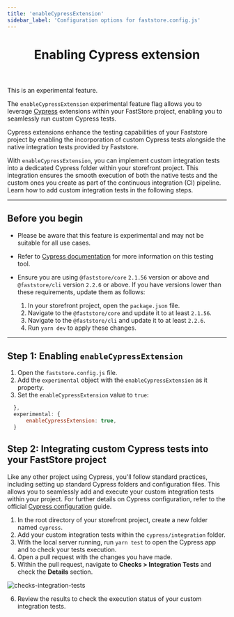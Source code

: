 ```yaml
---
title: 'enableCypressExtension'
sidebar_label: 'Configuration options for faststore.config.js'
---
```



<header>

# Enabling Cypress extension

</header>

<Callout type="warning" emoji="⚠️">
  This is an experimental feature.
</Callout>

The `enableCypressExtension` experimental feature flag allows you to leverage [Cypress](https://www.cypress.io/) extensions within your FastStore project, enabling you to seamlessly run custom Cypress tests.

Cypress extensions enhance the testing capabilities of your Faststore project by enabling the incorporation of custom Cypress tests alongside the native integration tests provided by Faststore.

With `enableCypressExtension`, you can implement custom integration tests into a dedicated Cypress folder within your storefront project. This integration ensures the smooth execution of both the native tests and the custom ones you create as part of the continuous integration (CI) pipeline.
Learn how to add custom integration tests in the following steps.

---

## Before you begin

- Please be aware that this feature is experimental and may not be suitable for all use cases.

- Refer to [Cypress documentation](https://docs.cypress.io/guides/overview/why-cypress) for more information on this testing tool.

- Ensure you are using `@faststore/core`  `2.1.56` version or above and `@faststore/cli` version `2.2.6` or above. If you have versions lower than these requirements, update them as follows:
  1. In your storefront project, open the `package.json` file.
  2. Navigate to the `@faststore/core` and update it to at least `2.1.56`.
  3. Navigate to the `@faststore/cli` and update it to at least `2.2.6`.
  4. Run `yarn dev` to apply these changes.

---

## Step 1: Enabling `enableCypressExtension`

1. Open the `faststore.config.js` file.
2. Add the `experimental` object with the `enableCypressExtension` as it property.
3. Set the `enableCypressExtension` value to `true`:

```js filename="faststore.config.js" {2-4}
  },
  experimental: {
      enableCypressExtension: true,
  }
```

## Step 2: Integrating custom Cypress tests into your FastStore project

Like any other project using Cypress, you'll follow standard practices, including setting up standard Cypress folders and configuration files. This allows you to seamlessly add and execute your custom integration tests within your project. For further details on Cypress configuration, refer to the official [Cypress configuration](https://docs.cypress.io/guides/references/configuration) guide.

1. In the root directory of your storefront project, create a new folder named `cypress`.
2. Add your custom integration tests within the `cypress/integration` folder.
3. With the local server running, run `yarn test` to open the Cypress app and to check your tests execution.
4. Open a pull request with the changes you have made.
5. Within the pull request, navigate to **Checks > Integration Tests** and check the **Details** section.

![checks-integration-tests](https://vtexhelp.vtexassets.com/assets/docs/src/custom-test-checks___583ac9b78e43ebdafde93a735a47d61b.png)

6. Review the results to check the execution status of your custom integration tests.
